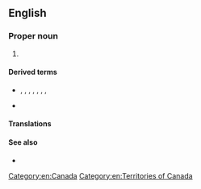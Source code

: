 ==English==
{{wikipedia|Yukon}}

===Proper noun===
{{en-proper noun|head=[[Yukon]] [[territory|Territory]]}}

# {{synonym of|en|Yukon}}

====Derived terms====
* {{l|en|Yu}}, {{l|en|Yu.}}, {{l|en|Yk}}, {{l|en|Yk.}}, {{l|en|YK}}, {{l|en|YT}}, {{l|en|Y.T.}}, {{l|en|Y. T.}} {{qualifier|abbreviation}}
* {{l|en|Yukoner}}

====Translations====
{{trans-see|Yukon}}

====See also====
* {{l|en|Appendix:Place names in Yukon Territory}}

[[Category:en:Canada]]
[[Category:en:Territories of Canada]]
